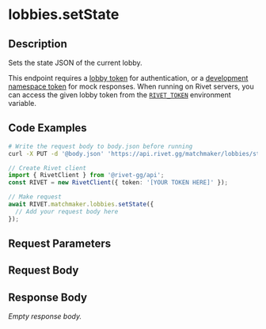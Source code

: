

# lobbies.setState



## Description

Sets the state JSON of the current lobby.

This endpoint requires a [lobby token](/docs/general/concepts/token-types#matchmaker-lobby) for
authentication, or a [development namespace token](/docs/general/concepts/token-types#namespace-development)
for mock responses. When running on Rivet servers, you can access the given lobby token from the
[`RIVET_TOKEN`](/docs/matchmaker/concepts/lobby-env) environment variable.


## Code Examples

<CodeGroup title='Request' tag='PUT' label='https://api.rivet.gg/matchmaker/lobbies/state'>

```bash {{ "title": "cURL" }}
# Write the request body to body.json before running
curl -X PUT -d '@body.json' 'https://api.rivet.gg/matchmaker/lobbies/state'
```

```ts
// Create Rivet client
import { RivetClient } from '@rivet-gg/api';
const RIVET = new RivetClient({ token: '[YOUR TOKEN HERE]' });

// Make request
await RIVET.matchmaker.lobbies.setState({
  // Add your request body here
});
```

</CodeGroup>


## Request Parameters


## Request Body




## Response Body

_Empty response body._
